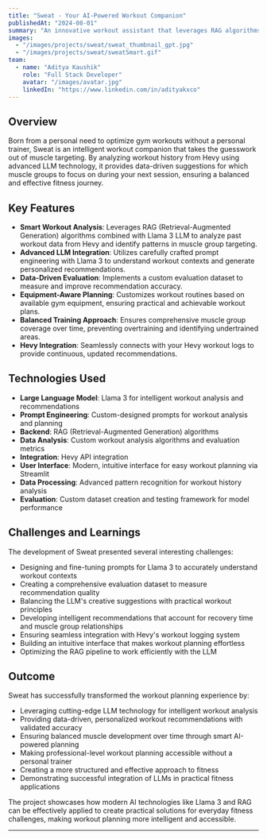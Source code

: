 ```yaml
---
title: "Sweat - Your AI-Powered Workout Companion"
publishedAt: "2024-08-01"
summary: "An innovative workout assistant that leverages RAG algorithms and Llama 3 LLM to analyze your Hevy workout history and provide personalized muscle targeting recommendations."
images:
  - "/images/projects/sweat/sweat_thumbnail_gpt.jpg"
  - "/images/projects/sweat/sweatSmart.gif"
team:
  - name: "Aditya Kaushik"
    role: "Full Stack Developer"
    avatar: "/images/avatar.jpg"
    linkedIn: "https://www.linkedin.com/in/adityakxco"
---
```


## Overview

Born from a personal need to optimize gym workouts without a personal trainer, Sweat is an intelligent workout companion that takes the guesswork out of muscle targeting. By analyzing workout history from Hevy using advanced LLM technology, it provides data-driven suggestions for which muscle groups to focus on during your next session, ensuring a balanced and effective fitness journey.

## Key Features

- **Smart Workout Analysis**: Leverages RAG (Retrieval-Augmented Generation) algorithms combined with Llama 3 LLM to analyze past workout data from Hevy and identify patterns in muscle group targeting.
- **Advanced LLM Integration**: Utilizes carefully crafted prompt engineering with Llama 3 to understand workout contexts and generate personalized recommendations.
- **Data-Driven Evaluation**: Implements a custom evaluation dataset to measure and improve recommendation accuracy.
- **Equipment-Aware Planning**: Customizes workout routines based on available gym equipment, ensuring practical and achievable workout plans.
- **Balanced Training Approach**: Ensures comprehensive muscle group coverage over time, preventing overtraining and identifying undertrained areas.
- **Hevy Integration**: Seamlessly connects with your Hevy workout logs to provide continuous, updated recommendations.

## Technologies Used

- **Large Language Model**: Llama 3 for intelligent workout analysis and recommendations
- **Prompt Engineering**: Custom-designed prompts for workout analysis and planning
- **Backend**: RAG (Retrieval-Augmented Generation) algorithms
- **Data Analysis**: Custom workout analysis algorithms and evaluation metrics
- **Integration**: Hevy API integration
- **User Interface**: Modern, intuitive interface for easy workout planning via Streamlit
- **Data Processing**: Advanced pattern recognition for workout history analysis
- **Evaluation**: Custom dataset creation and testing framework for model performance

## Challenges and Learnings

The development of Sweat presented several interesting challenges:
- Designing and fine-tuning prompts for Llama 3 to accurately understand workout contexts
- Creating a comprehensive evaluation dataset to measure recommendation quality
- Balancing the LLM's creative suggestions with practical workout principles
- Developing intelligent recommendations that account for recovery time and muscle group relationships
- Ensuring seamless integration with Hevy's workout logging system
- Building an intuitive interface that makes workout planning effortless
- Optimizing the RAG pipeline to work efficiently with the LLM

## Outcome

Sweat has successfully transformed the workout planning experience by:
- Leveraging cutting-edge LLM technology for intelligent workout analysis
- Providing data-driven, personalized workout recommendations with validated accuracy
- Ensuring balanced muscle development over time through smart AI-powered planning
- Making professional-level workout planning accessible without a personal trainer
- Creating a more structured and effective approach to fitness
- Demonstrating successful integration of LLMs in practical fitness applications

The project showcases how modern AI technologies like Llama 3 and RAG can be effectively applied to create practical solutions for everyday fitness challenges, making workout planning more intelligent and accessible.

---

